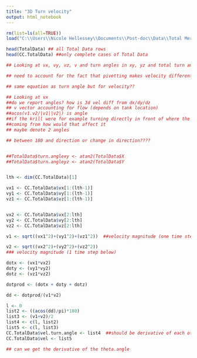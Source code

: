 ```yaml
---
title: "3D Turn velocity"
output: html_notebook
---
```


```r
rm(list=ls(all=TRUE))
load("C:\\Users\\Nicole Hellessey\\Documents\\Post-doc\\Data\\Total Merged Data File (July 24 2022).RData")

head(TotalData) ## all Total Data rows
head(CC.TotalData) ##only complete cases of Total Data 

## Looking at vx, vy, vz, v and turn angles in xy, yz and total turn angles to calculate 3D turn velocities

## need to account for the fact that pivetting makes velocity different in the 3D rather than the 2 x 2D planes

## same equation as turn angle but for velocity??

## Looking at vx
##do we report angles? how is 3d vel diff from dx/dy/dz
## v vector accounting for flow (depends on tank location)
##acos(v1.v2/|v1||v2|) is angle
##if the krill were for example turning directly in front of where the flow was
##coming from how would that affect it
## maybe denote 2 angles

## between 180 and direction or change in direction????


##TotalData$turn.anglexy <- atan2(TotalData$X
##TotalData$turn.angleyz <- atan2(TotalData$Y


lth <- dim(CC.TotalData)[1]

vx1 <- CC.TotalData$vx[1:(lth-1)]
vy1 <- CC.TotalData$vy[1:(lth-1)]
vz1 <- CC.TotalData$vz[1:(lth-1)]


vx2 <- CC.TotalData$vx[2:lth]
vy2 <- CC.TotalData$vy[2:lth]
vz2 <- CC.TotalData$vz[2:lth]

v1 <- sqrt((vx1^2)+(vy1^2)+(vz1^2))  ##velocity magnitude (one time step above)

v2 <- sqrt((vx2^2)+(vy2^2)+(vz2^2))
### velocity magnitude (1 time step below)

dotx <- (vx1*vx2)
doty <- (vy1*vy2)
dotz <- (vz1*vz2)

dotprod <- (dotx + doty + dotz)

dd <- dotprod/(v1*v2)

l <- 0
list2 <- ((acos(dd)/pi)*180)
list3 <- (v1+v2)/2
list4 <- c(l, list2)
list5 <- c(l, list3)
CC.TotalData$vel.turn.angle <- list4  ##should be derivative of each other
CC.TotalData$vel <- list5   

## can we get the derivative of the theta.angle


```
